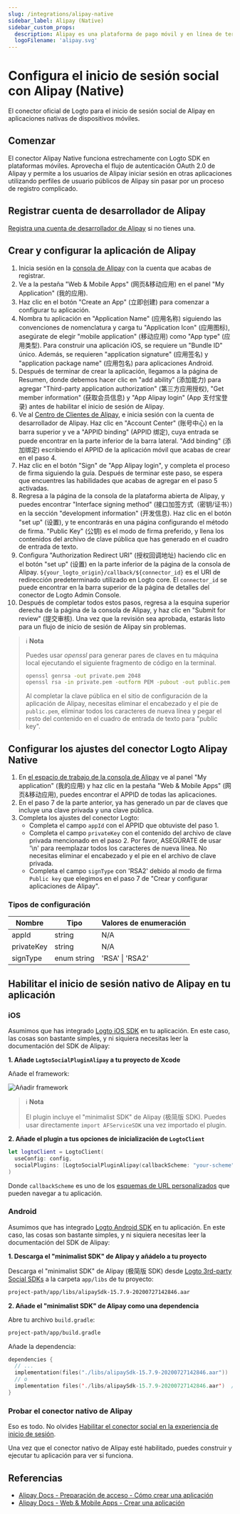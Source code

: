 ```yaml
---
slug: /integrations/alipay-native
sidebar_label: Alipay (Native)
sidebar_custom_props:
  description: Alipay es una plataforma de pago móvil y en línea de terceros.
  logoFilename: 'alipay.svg'
---
```



# Configura el inicio de sesión social con Alipay (Native)

El conector oficial de Logto para el inicio de sesión social de Alipay en aplicaciones nativas de dispositivos móviles.

<GuideTip />

## Comenzar

El conector Alipay Native funciona estrechamente con Logto SDK en plataformas móviles. Aprovecha el flujo de autenticación OAuth 2.0 de Alipay y permite a los usuarios de Alipay iniciar sesión en otras aplicaciones utilizando perfiles de usuario públicos de Alipay sin pasar por un proceso de registro complicado.

## Registrar cuenta de desarrollador de Alipay

[Registra una cuenta de desarrollador de Alipay](https://certifyweb.alipay.com/certify/reg/guide#/) si no tienes una.

## Crear y configurar la aplicación de Alipay

1. Inicia sesión en la [consola de Alipay](https://open.alipay.com/) con la cuenta que acabas de registrar.
2. Ve a la pestaña "Web & Mobile Apps" (网页&移动应用) en el panel "My Application" (我的应用).
3. Haz clic en el botón "Create an App" (立即创建) para comenzar a configurar tu aplicación.
4. Nombra tu aplicación en "Application Name" (应用名称) siguiendo las convenciones de nomenclatura y carga tu "Application Icon" (应用图标), asegúrate de elegir "mobile application" (移动应用) como "App type" (应用类型). Para construir una aplicación iOS, se requiere un "Bundle ID" único. Además, se requieren "application signature" (应用签名) y "application package name" (应用包名) para aplicaciones Android.
5. Después de terminar de crear la aplicación, llegamos a la página de Resumen, donde debemos hacer clic en "add ability" (添加能力) para agregar "Third-party application authorization" (第三方应用授权), "Get member information" (获取会员信息) y "App Alipay login" (App 支付宝登录) antes de habilitar el inicio de sesión de Alipay.
6. Ve al [Centro de Clientes de Alipay](https://b.alipay.com/index2.htm), e inicia sesión con la cuenta de desarrollador de Alipay. Haz clic en "Account Center" (账号中心) en la barra superior y ve a "APPID binding" (APPID 绑定), cuya entrada se puede encontrar en la parte inferior de la barra lateral. "Add binding" (添加绑定) escribiendo el APPID de la aplicación móvil que acabas de crear en el paso 4.
7. Haz clic en el botón "Sign" de "App Alipay login", y completa el proceso de firma siguiendo la guía. Después de terminar este paso, se espera que encuentres las habilidades que acabas de agregar en el paso 5 activadas.
8. Regresa a la página de la consola de la plataforma abierta de Alipay, y puedes encontrar "Interface signing method" (接口加签方式（密钥/证书）) en la sección "development information" (开发信息). Haz clic en el botón "set up" (设置), y te encontrarás en una página configurando el método de firma. "Public Key" (公钥) es el modo de firma preferido, y llena los contenidos del archivo de clave pública que has generado en el cuadro de entrada de texto.
9. Configura "Authorization Redirect URI" (授权回调地址) haciendo clic en el botón "set up" (设置) en la parte inferior de la página de la consola de Alipay. `${your_logto_origin}/callback/${connector_id}` es el URI de redirección predeterminado utilizado en Logto core. El `connector_id` se puede encontrar en la barra superior de la página de detalles del conector de Logto Admin Console.
10. Después de completar todos estos pasos, regresa a la esquina superior derecha de la página de la consola de Alipay, y haz clic en "Submit for review" (提交审核). Una vez que la revisión sea aprobada, estarás listo para un flujo de inicio de sesión de Alipay sin problemas.

> ℹ️ **Nota**
>
> Puedes usar _openssl_ para generar pares de claves en tu máquina local ejecutando el siguiente fragmento de código en la terminal.
>
> ```bash
> openssl genrsa -out private.pem 2048
> openssl rsa -in private.pem -outform PEM -pubout -out public.pem
> ```
>
> Al completar la clave pública en el sitio de configuración de la aplicación de Alipay, necesitas eliminar el encabezado y el pie de `public.pem`, eliminar todos los caracteres de nueva línea y pegar el resto del contenido en el cuadro de entrada de texto para "public key".

## Configurar los ajustes del conector Logto Alipay Native

1. En [el espacio de trabajo de la consola de Alipay](https://open.alipay.com/dev/workspace) ve al panel "My application" (我的应用) y haz clic en la pestaña "Web & Mobile Apps" (网页&移动应用), puedes encontrar el APPID de todas las aplicaciones.
2. En el paso 7 de la parte anterior, ya has generado un par de claves que incluye una clave privada y una clave pública.
3. Completa los ajustes del conector Logto:
   - Completa el campo `appId` con el APPID que obtuviste del paso 1.
   - Completa el campo `privateKey` con el contenido del archivo de clave privada mencionado en el paso 2. Por favor, ASEGÚRATE de usar '\n' para reemplazar todos los caracteres de nueva línea. No necesitas eliminar el encabezado y el pie en el archivo de clave privada.
   - Completa el campo `signType` con 'RSA2' debido al modo de firma `Public key` que elegimos en el paso 7 de "Crear y configurar aplicaciones de Alipay".

### Tipos de configuración

| Nombre     | Tipo        | Valores de enumeración |
| ---------- | ----------- | ---------------------- |
| appId      | string      | N/A                    |
| privateKey | string      | N/A                    |
| signType   | enum string | 'RSA' \| 'RSA2'        |

## Habilitar el inicio de sesión nativo de Alipay en tu aplicación

### iOS

Asumimos que has integrado [Logto iOS SDK](/quick-starts/swift) en tu aplicación. En este caso, las cosas son bastante simples, y ni siquiera necesitas leer la documentación del SDK de Alipay:

**1. Añade `LogtoSocialPluginAlipay` a tu proyecto de Xcode**

Añade el framework:

![Añadir framework](./assets/add-framework.png)

> ℹ️ **Nota**
>
> El plugin incluye el "minimalist SDK" de Alipay (极简版 SDK). Puedes usar directamente `import AFServiceSDK` una vez importado el plugin.

**2. Añade el plugin a tus opciones de inicialización de `LogtoClient`**

```swift
let logtoClient = LogtoClient(
  useConfig: config,
  socialPlugins: [LogtoSocialPluginAlipay(callbackScheme: "your-scheme")]
)
```

Donde `callbackScheme` es uno de los [esquemas de URL personalizados](https://developer.apple.com/documentation/xcode/defining-a-custom-url-scheme-for-your-app) que pueden navegar a tu aplicación.

### Android

Asumimos que has integrado [Logto Android SDK](/quick-starts/android) en tu aplicación. En este caso, las cosas son bastante simples, y ni siquiera necesitas leer la documentación del SDK de Alipay:

**1. Descarga el "minimalist SDK" de Alipay y añádelo a tu proyecto**

Descarga el "minimalist SDK" de Alipay (极简版 SDK) desde [Logto 3rd-party Social SDKs](https://github.com/logto-io/social-sdks/blob/master/alipay/android/alipaySdk-15.7.9-20200727142846.aar) a la carpeta `app/libs` de tu proyecto:

```bash
project-path/app/libs/alipaySdk-15.7.9-20200727142846.aar
```

**2. Añade el "minimalist SDK" de Alipay como una dependencia**

Abre tu archivo `build.gradle`:

```bash
project-path/app/build.gradle
```

Añade la dependencia:

```kotlin
dependencies {
  // ...
  implementation(files("./libs/alipaySdk-15.7.9-20200727142846.aar"))  // kotlin-script
  // o
  implementation files('./libs/alipaySdk-15.7.9-20200727142846.aar')  // groovy-script
}
```

### Probar el conector nativo de Alipay

Eso es todo. No olvides [Habilitar el conector social en la experiencia de inicio de sesión](/connectors/social-connectors/#enable-social-sign-in).

Una vez que el conector nativo de Alipay esté habilitado, puedes construir y ejecutar tu aplicación para ver si funciona.

## Referencias

- [Alipay Docs - Preparación de acceso - Cómo crear una aplicación](https://opendocs.alipay.com/support/01rau6)
- [Alipay Docs - Web & Mobile Apps - Crear una aplicación](https://opendocs.alipay.com/open/200/105310)
